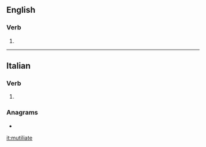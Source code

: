 ==English==

===Verb===
{{head|en|misspelling}}

# {{misspelling of|mutilate|lang=en}}

----

==Italian==

===Verb===
{{head|it|verb form}}

# {{inflection of|mutilare||2|p|pres|subj|lang=it}}

===Anagrams===
* {{l|it|ultimiate}}

[[it:mutiliate]]
